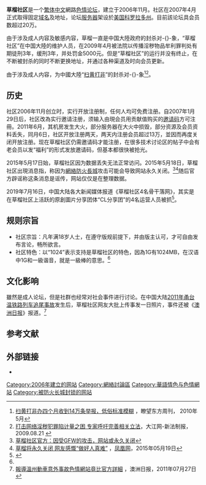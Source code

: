 {{noteTA
|G1=IT
|T=zh-hant:草榴社區;zh-hans:草榴社区;
|1=zh-hant:草榴社區;zh-hans:草榴社区;}}
{{update|time=2019-07-16}}
{{Infobox website
| name                 =    草榴社区
| logo                 =    草榴社区1024论坛的标识.gif
| url                  =    {{url|http://t66y.com/}}<!-- 篡改官方網址將會導致閣下被封禁 -->
| type                 =    [[网络论坛|网络论坛]]
| registration         =    是
| language             =    繁体中文
| num_users            =    20万
| launch_date          =    {{Start date and age|2006|11}}
| current_status       =    線上运营中
| location             =    {{USA}}[[科罗拉多州|科罗拉多州]]
}}
'''草榴社区'''是一个[[繁体中文|繁体中文]]網路[[色情|色情]][[网络论坛|论坛]]，建立于2006年11月。社区在2007年4月正式取得固定[[域名|域名]]及地址，论坛[[服务器|服务器]]架设於[[美国|美国]][[科罗拉多州|科罗拉多州]]。目前該论坛具会员数超过20万。

由于涉及成人内容及敏感内容，草榴一直是中国大陸政府的封杀对-{}-象，“草榴社区”在中国大陸的维护人员，在2009年4月被法院以传播淫秽物品牟利罪判处有期徒刑3年，缓刑3年，并处罚金5000元。但是“草榴社区”的运行并没有终止，在不断被封杀的同时不断更换地址，并通过各种渠道及时向会员更新。

由于涉及成人内容，为中國大陸“[[扫黄打非·净网2014|扫黄打非]]”的封杀对-{}-象<ref>[http://news.sohu.com/20100531/n272463947.shtml 扫黄打非办四个月收到14万条举报，低俗标准模糊] {{Wayback|url=http://news.sohu.com/20100531/n272463947.shtml |date=20120411023213 }}，瞭望东方周刊， 2010年5月</ref><ref>[http://jiangxi.jxnews.com.cn/system/2009/08/21/011187113.shtml 打击网络淫秽犯罪陷计量之困 专家呼吁完善相关立法]，大江网-新法制报，2009.08.21 {{Wayback|url=http://jiangxi.jxnews.com.cn/system/2009/08/21/011187113.shtml |date=20130113045145 }}</ref>。

== 历史 ==
社区2006年11月创立时，实行开放注册制，任何人均可免费注册。自2007年1月29日后，社区改為实行邀请注册，须输入由現会员用贡献值购买的[[邀请码|邀请码]]方可注冊。2011年6月，其机房发生大火，部分服务器在大火中损毁，部分资源及会员资料丢失，同月6日，社区开放注册两天，两天内注册会员超过13万，並因而再度关闭开放注册。现在草榴社区仍需邀请码才能注册，在很多技术讨论区的帖子中会有老会员以发“福利”的形式发放邀请码，但基本都很快被抢光。

2015年5月17日始，草榴社区因为数据丢失无法正常访问。2015年5月18日，草榴社区出現消息指，称因为[[防火长城|網絡防火長城]]攻击可能会导致网站永久关闭。<ref>[http://game.china.com/onlinegame/jiong/11083938/20150519/19708744.html 草榴社区官方：因受GFW的攻击，网站或永久关闭]{{dead link|date=2018年3月 |bot=InternetArchiveBot |fix-attempted=yes }}</ref><ref>[http://tech.ifeng.com/a/20150519/41085210_0.shtml 草榴将永久关闭 网友感慨“做好人真难”] {{Wayback|url=http://tech.ifeng.com/a/20150519/41085210_0.shtml |date=20190219130217 }}，[[凤凰网|凤凰网]]，2015年05月19日</ref>随后官方辟谣称这条消息是谣传，网站仅仅是在整理数据。

2019年7月16日，中国大陆各大新闻媒体报道《草榴社区4名骨干落网》，其实是在草榴社区上活跃的原創圖片分享团体“CL分享团”的4名运营人员被抓<ref>{{Cite web |title=知名色情网站4名骨干落网！包括一名哈尔滨“女神”，她连自己都“下手”…… |url=https://mp.weixin.qq.com/s/xTCbF1BkpzDUuohDbSfOmQ |accessdate=2019-07-16 |author=黑龙江晨报 |date=2019-07-16 |publisher=黑龙江晨报 |language=zh-hans |archiveurl=https://web.archive.org/web/20190716095302/https://mp.weixin.qq.com/s/xTCbF1BkpzDUuohDbSfOmQ |archivedate=2019-07-16 |dead-url=no }}</ref>。

== 规则宗旨 ==
*社区宗旨：凡年满18岁人士，在遵守版规前提下，并由版主认可，才可自由发布言论，畅所欲言。
*社区特色：以“1024”表示支持是草榴社区的特色，因為1G有1024MB，在汉语中1G和一級谐音，就是一級棒的意思。<ref name=":0" />

== 文化影响 ==
雖然是成人论坛，但是社群也经常对社会事件进行讨论。在中国大陆[[2011年甬台温铁路列车追尾事故|2011年甬台温铁路列车追尾事故]]发生后，草榴社区网友大批上传事发一日照片，事件还被《[[澳洲日报|澳洲日报]]》报道。<ref name=":0">[http://dailynews.sina.com/bg/chn/chnnews/ausdaily/20110727/18112636891.html 報導溫州動車意外事故色情網站竟比官方詳細] {{Wayback|url=http://dailynews.sina.com/bg/chn/chnnews/ausdaily/20110727/18112636891.html |date=20120725080033 }}，澳洲日报，2011年07月27日</ref>

== 参考文献 ==
{{reflist}}
	
== 外部链接 ==
* {{official}}<!-- 篡改官方網址將會導致閣下被封禁 -->

{{色情视频数字分发和共享平台}}
{{DEFAULTSORT:Caoliu}}
[[Category:2006年建立的网站|Category:2006年建立的网站]]
[[Category:網絡討論區|Category:網絡討論區]]
[[Category:華語情色与色情網站|Category:華語情色与色情網站]]
[[Category:被防火长城封锁的网站|Category:被防火长城封锁的网站]]